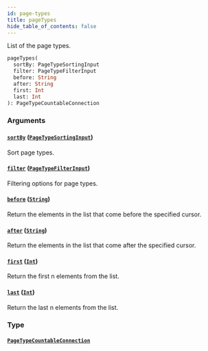 ```yaml
---
id: page-types
title: pageTypes
hide_table_of_contents: false
---
```


List of the page types.

```graphql
pageTypes(
  sortBy: PageTypeSortingInput
  filter: PageTypeFilterInput
  before: String
  after: String
  first: Int
  last: Int
): PageTypeCountableConnection
```

### Arguments

#### [`sortBy`](#) ([`PageTypeSortingInput`](../../../developer/api-reference/inputs/page-type-sorting-input))

Sort page types.

#### [`filter`](#) ([`PageTypeFilterInput`](../../../developer/api-reference/inputs/page-type-filter-input))

Filtering options for page types.

#### [`before`](#) ([`String`](../../../developer/api-reference/scalars/string))

Return the elements in the list that come before the specified cursor.

#### [`after`](#) ([`String`](../../../developer/api-reference/scalars/string))

Return the elements in the list that come after the specified cursor.

#### [`first`](#) ([`Int`](../../../developer/api-reference/scalars/int))

Return the first n elements from the list.

#### [`last`](#) ([`Int`](../../../developer/api-reference/scalars/int))

Return the last n elements from the list.

### Type

#### [`PageTypeCountableConnection`](../../../developer/api-reference/objects/page-type-countable-connection)
